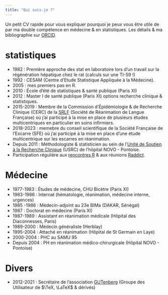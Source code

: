```yaml
---
title: "Qui suis-je ?"
---
```


Un petit CV rapide pour vous expliquer pourquoi je peux vous être utile de par ma double compétence en médecine & en statistiques. Les détails & ma bibliographie sur [ORCID](https://orcid.org/0000-0002-1825-0097).

# statistiques
- 1982 : Première approche des stat en laboratoire lors d'un travail sur la régénération hépatique chez le rat (calculs sur une TI-59 !)
- 1992 : CESAM (Centre d'Etude Statistique Appliquée à la Médecine).
-  2005 : mes premiers pas en R.
- 2010 : École d'été de statistiques & santé publique (Paris XI)
- 2012 : Master I de santé publique (Paris XI) options recherche clinique & statistiques.
- 2015-2019 : Membre de la Commission d'Épidémiologie & de Recherche Clinique (CERC) de la [SRLF](https://www.srlf.org/) (Société de Réanimation de Langue Française) où j'ai participé à la mise en place de plusieurs études multicentriques en particulier en soins infirmiers.   
- 2018-2023 : memebre du conseil scientifique de la Société Française de l'Escarre (SFE) où j'ai participé à la mise en place d'une étude multicentrique sur les escarres en réanimation.
- Depuis 2011 : Méthodologiste & statisticien au sein de l'[Unité de Soutien à la Recherche Clinique](https://hopital-novo.fr/ch-pontoise/la-recherche-clinique-2/) (USRC) de l'hôpital NOVO - Pontoise.
- Participation régulière aux [rencontres R](https://rr2024.sciencesconf.org/) & aux réunions [Raddict](https://www.meetup.com/fr-FR/rparis/).

# Médecine

- 1977-1983 : Études de médecine, CHU Bicètre (Paris XI)
- 1983-1986 : Internat (hématologie, réanimation, médecine interne, urgences)
 - 1985 -1986 : Médecin-adjoint au 23e BIMa (DAKAR, Sénégal)
- 1987 : Doctorat en médecine (Paris XI)
- 1987-1989 : Assistant en réanimation médicale (Hôpital des Diaconnesses, Paris)
- 1989-2000 : Médecin généraliste (Herblay) 
- 1995-2004 : Attaché en réanimation (Hôpital de St Germain en Laye)
- 2000-2004 : PHC au SAMU 95
- Depuis 2004 : PH en réanimation médico-chirurgicale (Hôpital NOVO -  Pontoise)

# Divers

- 2012-2021 : Secrétaire de l'association [GUTenberg](https://www.gutenberg-asso.fr/) (Groupe des Utilisateur de $\TeX, \LaTeX$ & dérivés)
